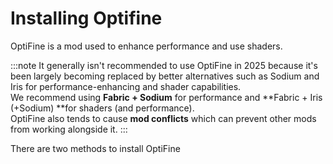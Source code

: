  # Installing Optifine
 OptiFine is a mod used to enhance performance and use shaders.
 
:::note
It generally isn't recommended to use OptiFine in 2025 because it's been largely becoming replaced by better alternatives such as Sodium and Iris for performance-enhancing and shader capabilities.  \
We recommend using **Fabric + Sodium** for performance and **Fabric + Iris (+Sodium) **for shaders (and performance).\
OptiFine also tends to cause **mod conflicts** which can prevent other mods from working alongside it.
:::

There are two methods to install OptiFine
